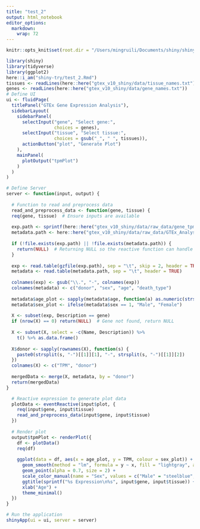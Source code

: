 ```yaml
---
title: "test_2"
output: html_notebook
editor_options: 
  markdown: 
    wrap: 72
---
```


```r
knitr::opts_knit$set(root.dir = "/Users/mingruili/Documents/shiny/shiny-try")

```

```r
library(shiny)
library(tidyverse)
library(ggplot2)
here::i_am("shiny-try/test_2.Rmd")
tissues <- readLines(here::here("gtex_v10_shiny/data/tissue_names.txt"))
genes <- readLines(here::here("gtex_v10_shiny/data/gene_names.txt"))
# Define UI
ui <- fluidPage(
  titlePanel("GTEx Gene Expression Analysis"),
  sidebarLayout(
    sidebarPanel(
      selectInput("gene", "Select gene:", 
                  choices = genes),
      selectInput("tissue", "Select tissue:", 
                  choices = gsub("_", " ", tissues)),
      actionButton("plot", "Generate Plot")
    ),
    mainPanel(
      plotOutput("tpmPlot")
    )
  )
)

# Define Server
server <- function(input, output) {
  
  # Function to read and preprocess data
  read_and_preprocess_data <- function(gene, tissue) {
  req(gene, tissue)  # Ensure inputs are available
  
  exp.path <- sprintf(here::here("gtex_v10_shiny/data/raw_data/gene_tpm_v10_%s.gct.gz"), gsub(" ","_", tissue))
  metadata.path <- here::here("gtex_v10_shiny/data/raw_data/GTEx_Analysis_v10_Annotations_SubjectPhenotypesDS.txt")
  
  if (!file.exists(exp.path) || !file.exists(metadata.path)) {
    return(NULL)  # Returning NULL so the reactive function can handle it
  }
  
  exp <- read.table(gzfile(exp.path), sep = "\t", skip = 2, header = TRUE)
  metadata <- read.table(metadata.path, sep = "\t", header = TRUE)
  
  colnames(exp) <- gsub("\\.", "-", colnames(exp))
  colnames(metadata) <- c("donor", "sex", "age", "death_type")
  
  metadata$age_plot <- sapply(metadata$age, function(a) as.numeric(strsplit(a, "-")[[1]][1]))
  metadata$sex_plot <- ifelse(metadata$sex == 1, "Male", "Female")
  
  X <- subset(exp, Description == gene)
  if (nrow(X) == 0) return(NULL)  # Gene not found, return NULL
  
  X <- subset(X, select = -c(Name, Description)) %>% 
    t() %>% as.data.frame()
  
  X$donor <- sapply(rownames(X), function(s) {
    paste0(strsplit(s, "-")[[1]][1], "-", strsplit(s, "-")[[1]][2])
  })
  colnames(X) <- c("TPM", "donor")
  
  mergedData <- merge(X, metadata, by = "donor")
  return(mergedData)
}

  # Reactive expression to generate plot data
  plotData <- eventReactive(input$plot, {
    req(input$gene, input$tissue)
    read_and_preprocess_data(input$gene, input$tissue)
  })
  
  # Render plot
  output$tpmPlot <- renderPlot({
    df <- plotData()
    req(df)
    
    ggplot(data = df, aes(x = age_plot, y = TPM, colour = sex_plot)) +
      geom_smooth(method = "lm", formula = y ~ x, fill = "lightgray", alpha = 0.3) +
      geom_point(alpha = 0.7, size = 2) +
      scale_color_manual(name = "Sex", values = c("Male" = "steelblue", "Female" = "red")) +
      ggtitle(sprintf("%s Expression\n%s", input$gene, input$tissue)) +
      xlab("Age") +
      theme_minimal()
  })
}

# Run the application
shinyApp(ui = ui, server = server)

```